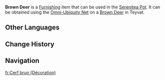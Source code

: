 {{About|the furnishing|the wildlife|Brown Deer}}
{{Furnishing Infobox
|title          = Brown Deer
|id             = 369202
|image          = Item Brown Deer (Furnishing).png
|category       = Animal
|subcategory    = Outdoor Creature
|quality        = 3
|adeptal_energy = 100
|load           = 350
|reduced_load   = 350
|description    = The Brown Deer is a creature with a reddish-brown body, but its fiery passion is only shown when wrestling with its own kind. Under most circumstances, this animal is peaceful and will not attack other creatures without good reason.<br>Upon entering The Realm Within, the Brown Deer's distinctive antlers, resembling tree branches, became an ideal perch for various birds. In this peaceful setting, the competition among Brown Deer shifted from the splendor of their antlers to the number of birds that perched upon them, for in the tranquil Realm Within, popularity equates to strength...
|mention        = 
|source1        = Omni-Ubiquity Net
}}
'''Brown Deer''' is a [[Furnishing]] item that can be used in the [[Serenitea Pot]]. It can be obtained using the [[Omni-Ubiquity Net]] on a [[Brown Deer]] in Teyvat.
<!--
==Locations==
{{Transclude|{{subst:#invoke:replace|main|{{subst:PAGENAME}}|{space}%(Furnishing%)|}}|Locations}}
-->
==Other Languages==
{{Other Languages
|Transclude=Brown Deer
}}

==Change History==
{{Change History|5.0}}

==Navigation==
{{Furnishing Navbox/Living|Animal}}

[[fr:Cerf brun (Décoration)]]